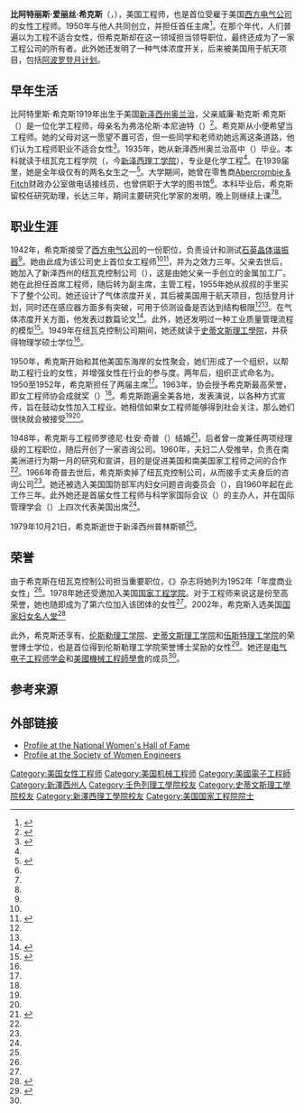 {{Infobox engineer
|image=
|image_size= 205px
|alt= 
|caption= 
|name= 比阿特里斯·希克斯
|native_name= 
|native_name_lang= 
|nationality= {{USA}}
|citizenship= 
|birth_name= 
|birth_date= 1919年1月2日
|birth_place= {{USA}}[[新泽西州|新泽西州]][[奥兰治_(新泽西州)|奥兰治]]
|death_date= {{death date and age|1979|10|21|1919|1|2}}
|death_place= {{USA}}[[新泽西州|新泽西州]][[普林斯顿_(新泽西州)|普林斯顿]]
|resting_place= 
|resting_place_coordinates= <!-- {{Coord|LAT|LONG|type:landmark|display=inline}} -->
|education= 
|spouse= 罗德尼·杜安·奇普（{{lang|en|Rodney Duane Chipp}}）
|parents= 
|children= 
|discipline= 
|institutions= [[新泽西理工学院|新泽西理工学院]]<br>[[史蒂文斯理工學院|史蒂文斯理工學院]]
|practice_name= 
|employer= 
|significant_projects= 
|significant_design= 
|significant_advance= 
|significant_awards= 
|known for= 1950年创建{{le|美国女工程师协会|Society of Women Engineers}}
|signature= 
}}

'''比阿特丽斯·爱丽丝·希克斯'''（{{lang-en|Beatrice Alice Hicks}}，{{bd|1919年|1月2日|1979年|10月21日}}），美国工程师，也是首位受雇于美国[[西方电气公司|西方电气公司]]的女性工程师。1950年与他人共同创立{{le|美国女工程师协会|Society of Women Engineers}}，并担任首任主席<ref name=IEEE>{{cite web |title= Beatrice Alice Hicks |url= http://www.ieeeghn.org/wiki/index.php/Beatrice_Alice_Hicks |language= en |work= IEEE Global History Network |publisher= Institute of Electrical and Electronics Engineers |accessdate= 2014-09-07 |archive-date= 2014-10-11 |archive-url= https://web.archive.org/web/20141011034420/http://www.ieeeghn.org/wiki/index.php/Beatrice_Alice_Hicks |dead-url= no }}</ref>。在那个年代，人们普遍以为工程不适合女性，但希克斯却在这一领域担当领导职位，最终还成为了一家工程公司的所有者。此外她还发明了一种气体浓度开关，后来被美国用于航天项目，包括[[阿波罗登月计划|阿波罗登月计划]]。

==早年生活==
比阿特里斯·希克斯1919年出生于美国[[新泽西州|新泽西州]][[奥兰治_(新泽西州)|奥兰治]]，父亲威廉·勒克斯·希克斯（{{lang|en|William Lux Hicks}}）是一位化学工程师，母亲名为弗洛伦斯·本尼迪特（{{lang|en|Florence Benedict}}）<ref name=Notable>{{cite book |language=en|first1= Edward T. |last1= James |first2= Janet Wilson |last2= James |first3= Paul S. |last3= Boyer |title= Notable American Women: A Biographical Dictionary, Volume 5: Completing the Twentieth Century |url=https://archive.org/details/notableamericanw0000unse|year= 2004 |publisher= Belknap Press |location= Cambridge, MA |isbn= 978-0674014886}}</ref>。希克斯从小便希望当工程师。她的父母对这一愿望不置可否，但一些同学和老师劝她远离这条道路，他们认为工程师职业不适合女性<ref name=Current_Biography>{{cite encyclopedia |title= Hicks, Beatrice A. Jan. 2, 1919– Engineering executive |encyclopedia= Current Biography |volume= |pages= |publisher= The H. W. Wilson Company |year= 1957 |id= |accessdate=|language=en }}</ref>。1935年，她从新泽西州奥兰治高中（{{lang|en|Orange High School}}）毕业。本科就读于纽瓦克工程学院（{{lang|en|Newark College of Engineering}}，今[[新泽西理工学院|新泽西理工学院]]），专业是化学工程<ref name=Notable/>。在1939届里，她是全年级仅有的两名女生之一<ref name=Knowing_Newark>{{cite news |last= Cummings |first= Charles F. |title= Knowing Newark |newspaper= The Star-Ledger |location= Newark, NJ |language=en|date= 2000-03-09}}</ref>。大学期间，她曾在零售商[[Abercrombie_&_Fitch|Abercrombie & Fitch]]财政办公室做电话接线员，也曾供职于大学的图书馆<ref name=Current_Biography/>。本科毕业后，希克斯留校任研究助理，长达三年，期间主要研究化学家{{le|爱德华·韦斯顿 (化学家)|Edward Weston (chemist)|爱德华·韦斯顿}}的发明，晚上则继续上课<ref name=Notable/><ref name=Current_Biography/>。

==职业生涯==
1942年，希克斯接受了[[西方电气公司|西方电气公司]]的一份职位，负责设计和测试[[石英晶体谐振器|石英晶体谐振器]]<ref name=Notable/>。她由此成为该公司史上首位女工程师<ref name=Current_Biography/><ref>{{cite book|author=Linda J. Barth|title=A History of Inventing in New Jersey: From Thomas Edison to the Ice Cream Cone|year=2013|publisher=The History Press|isbn=9781626192065|language=en|pages=47|url=http://books.google.com/books?id=DcdOVnCph1sC&pg=PA47&lpg=PA47&dq=Beatrice+Alice+Hicks&source=bl&ots=qMpLBfw3gQ&sig=d2nSdPW1uBwnrOjTw6O0HWvmgzQ&hl=zh-CN&sa=X&ei=VWMzVLyrK9e8ggSUmIHQDQ&ved=0CFQQ6AEwCTgK#v=onepage&q=Beatrice%20Alice%20Hicks&f=false}}</ref>，并为之效力三年。父亲去世后，她加入了新泽西州{{le|布卢姆菲尔德|Bloomfield, New Jersey}}的纽瓦克控制公司（{{lang|en|Newark Controls Company}}），这是由她父亲一手创立的金属加工厂。她在此担任首席工程师，随后转为副主席，主管工程，1955年她从叔叔的手里买下了整个公司。她还设计了气体浓度开关，其后被美国用于航天项目，包括登月计划，同时还在感应器方面多有突破，可用于侦测设备是否达到结构极限<ref name=Notable/><ref name=Knowing_Newark/>。在气体浓度开关方面，他发表过数篇论文<ref name=NAP>{{cite book|last=National Academy of Engineering of the United States of America|title=Memorial tributes|year=1984|publisher=National Academy Press|location=Washington, DC|isbn=0309034825|pages=118|language=en}}</ref>。此外，她还发明过一种工业质量管理流程的模型<ref>{{cite web|title=Beatrice A. Hicks|url=http://www.greatwomen.org/women-of-the-hall/search-the-hall/details/2/188-Hicks|language=en|publisher=National Women's Hall of Fame|accessdate=2014-10-07|archive-date=2014-10-10|archive-url=https://web.archive.org/web/20141010041042/http://www.greatwomen.org/women-of-the-hall/search-the-hall/details/2/188-Hicks|dead-url=no}}</ref>。1949年在纽瓦克控制公司期间，她还就读于[[史蒂文斯理工學院|史蒂文斯理工學院]]，并获得物理学硕士学位<ref name=Current_Biography/>。

1950年，希克斯开始和其他美国东海岸的女性聚会，她们形成了一个组织，以帮助工程行业的女性，并增强女性在行业的参与度。两年后，组织正式命名为{{le|美国女工程师协会|Society of Women Engineers}}。1950至1952年，希克斯担任了两届主席<ref name=Notable/>。1963年，协会授予希克斯最高荣誉，即女工程师协会成就奖（{{lang|en|Society of Women Engineers Achievement Award}}）<ref name=Notable/>。希克斯跑遍全美各地，发表演说，以各种方式宣传，旨在鼓动女性加入工程业。她相信如果女工程师能够得到社会关注，那么她们很快就会被接受<ref name=Notable/><ref name=Current_Biography/>。

1948年，希克斯与工程师罗德尼·杜安·奇普（{{lang|en|Rodney Duane Chipp}}）结婚<ref>{{cite book|author=Joan N. Burstyn|title=Past and Promise: Lives of New Jersey Women|year=1996|publisher=Syracuse University Press|isbn=9780815604181|pages=321|language=en|url=http://books.google.com/books?id=h-6WCBQPZdoC&pg=PA443&lpg=PA443&dq=Beatrice+Alice+Hicks&source=bl&ots=Xh-W8D4WE0&sig=RpU0MTPW0cnycy2U3Xd10Cm925E&hl=zh-CN&sa=X&ei=VWMzVLyrK9e8ggSUmIHQDQ&ved=0CDgQ6AEwBDgK#v=onepage&q=Beatrice&f=false}}</ref>，后者曾一度兼任两项经理级的工程职位，随后开创了一家咨询公司。1960年，夫妇二人受{{le|美国全国职业工程师协会|National Society of Professional Engineers}}推举，负责在南美洲进行为期一月的研究和宣讲，目的是促进美国和南美国家工程师之间的合作<ref name=Notable/>。1966年奇普去世后，希克斯卖掉了纽瓦克控制公司，从而接手丈夫身后的咨询公司<ref name=Notable/>。她还被选入美国国防部军内妇女问题咨询委员会（{{lang|en|Defense Advisory Committee for Women in Services}}），自1960年起在此工作三年。此外她还是首届女性工程师与科学家国际会议（{{lang|en|International Conference of Women Engineers and Scientists}}）的主办人，并在国际管理学会（{{lang|en|International Management Congresses}}）上四次代表美国出席<ref name=NAP/>。

1979年10月21日，希克斯逝世于新泽西州普林斯顿<ref name=Notable/>。

==荣誉==
由于希克斯在纽瓦克控制公司担当重要职位，《{{le|小姐 (杂志)|Mademoiselle (magazine)|小姐}}》杂志将她列为1952年「年度商业女性」<ref name=Notable/>。1978年她还受邀加入美国[[国家工程学院|国家工程学院]]。对于工程师来说这是份至高荣誉，她也随即成为了第六位加入该团体的女性<ref name=Notable/>。2002年，希克斯入选美国[[国家妇女名人堂|国家妇女名人堂]]<ref>{{cite news |author= Associated Press |title= 2002 National Women's Hall of Fame inductees |work= The Associated Press State & Local Wire |date= 2002-10-05|language=en}}</ref>

此外，希克斯还享有{{le|霍巴特和威廉史密斯学院|Hobart and William Smith Colleges}}、[[伦斯勒理工学院|伦斯勒理工学院]]、[[史蒂文斯理工学院|史蒂文斯理工学院]]和[[伍斯特理工学院|伍斯特理工学院]]的荣誉博士学位，也是首位得到伦斯勒理工学院荣誉博士奖励的女性<ref>{{cite news|title=Women's History Month: Beatrice Alice Hicks|url=http://archive.courierpostonline.com/article/20130330/NEWS01/303300016/Women-s-History-Month-Beatrice-Alice-Hicks|accessdate=2014-10-07|newspaper=Courier Post|date=2013-03-29|language=en|archive-url=https://web.archive.org/web/20141011053320/http://archive.courierpostonline.com/article/20130330/NEWS01/303300016/Women-s-History-Month-Beatrice-Alice-Hicks|archive-date=2014-10-11|dead-url=yes}}</ref>。她还是[[电气电子工程师学会|电气电子工程师学会]]和[[美國機械工程師學會|美國機械工程師學會]]的成员<ref name=IEEE/>。

==参考来源==
{{Reflist|2}}

==外部链接==
*[http://www.greatwomen.org/component/fabrik/details/2/188 Profile at the National Women's Hall of Fame]
*[http://societyofwomenengineers.swe.org/index.php/employers-q1-2010-career-center-408/126-about-swe-leadership-past-pres-hicks Profile at the Society of Women Engineers] {{Wayback|url=http://societyofwomenengineers.swe.org/index.php/employers-q1-2010-career-center-408/126-about-swe-leadership-past-pres-hicks |date=20141010055941 }}

{{DEFAULTSORT:Hicks, Beatrice Alice}}
[[Category:美国女性工程师|Category:美国女性工程师]]
[[Category:美国机械工程师|Category:美国机械工程师]]
[[Category:美國電子工程師|Category:美國電子工程師]]
[[Category:新澤西州人|Category:新澤西州人]]
[[Category:壬色列理工學院校友|Category:壬色列理工學院校友]]
[[Category:史蒂文斯理工學院校友|Category:史蒂文斯理工學院校友]]
[[Category:新澤西理工學院校友|Category:新澤西理工學院校友]]
[[Category:美国国家工程院院士|Category:美国国家工程院院士]]